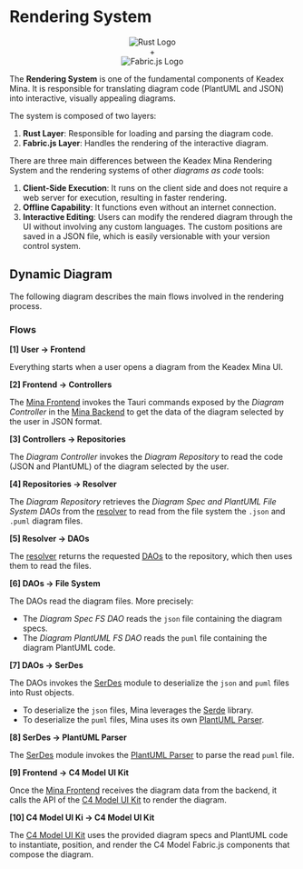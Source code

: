 

# Rendering System

<div align="center" className="my-14 block md:flex items-center justify-center">
  <Image src={rustLogo} alt="Rust Logo" height={70} className="invert" />
  <div className="text-5xl px-5">&plus;</div>
  <Image src={fabricjsLogo} alt="Fabric.js Logo" height={70} />
</div>

The **Rendering System** is one of the fundamental components of Keadex Mina. It is responsible for translating diagram code (PlantUML and JSON) into interactive, visually appealing diagrams.

The system is composed of two layers:

  1. **Rust Layer**: Responsible for loading and parsing the diagram code.
  2. **Fabric.js Layer**: Handles the rendering of the interactive diagram.

There are three main differences between the Keadex Mina Rendering System and the rendering systems of other *diagrams as code* tools:

  1. **Client-Side Execution**: It runs on the client side and does not require a web server for execution, resulting in faster rendering.
  2. **Offline Capability**: It functions even without an internet connection.
  3. **Interactive Editing**: Users can modify the rendered diagram through the UI without involving any custom languages. The custom positions are saved in a JSON file, which is easily versionable with your version control system.

## Dynamic Diagram

The following diagram describes the main flows involved in the rendering process.

<div className="w-full h-[50rem] mt-5">
  <MinaReact
    projectRootUrl="https://raw.githubusercontent.com/keadex/keadex/main/apps/keadex-diagrams"
    diagramUrl="https://raw.githubusercontent.com/keadex/keadex/main/apps/keadex-diagrams/diagrams/dynamic/mina-rendering-system" />
</div>

### Flows

**[1] User &rarr; Frontend**

Everything starts when a user opens a diagram from the Keadex Mina UI.

**[2] Frontend &rarr; Controllers**

The [Mina Frontend](/en/docs/mina/architecture/modules#frontend) invokes the Tauri commands exposed by the *Diagram Controller* in the [Mina Backend](/en/docs/mina/architecture/modules#backend) to get the data of the diagram selected by the user in JSON format.

**[3] Controllers &rarr; Repositories**

The *Diagram Controller* invokes the *Diagram Repository* to read the code (JSON and PlantUML) of the diagram selected by the user.

**[4] Repositories &rarr; Resolver**

The *Diagram Repository* retrieves the *Diagram Spec and PlantUML File System DAOs* from the [resolver](/en/docs/mina/architecture/modules#resolver) to read from the file system the `.json` and `.puml` diagram files.  

**[5] Resolver &rarr; DAOs**

The [resolver](/en/docs/mina/architecture/modules#resolver) returns the requested [DAOs](/en/docs/mina/architecture/modules#daos) to the repository, which then uses them to read the files.

**[6] DAOs &rarr; File System**

The DAOs read the diagram files. More precisely:
  - The *Diagram Spec FS DAO* reads the `json` file containing the diagram specs.
  - The *Diagram PlantUML FS DAO* reads the `puml` file containing the diagram PlantUML code.

**[7] DAOs &rarr; SerDes**

The DAOs invokes the [SerDes](/en/docs/mina/architecture/modules#serdes) module to deserialize the `json` and `puml` files into Rust objects.
  - To deserialize the `json` files, Mina leverages the [Serde](https://serde.rs/) library.
  - To deserialize the `puml` files, Mina uses its own [PlantUML Parser](/en/docs/mina/architecture/modules#plantuml-parser).

**[8] SerDes &rarr; PlantUML Parser**

The [SerDes](/en/docs/mina/architecture/modules#serdes) module invokes the [PlantUML Parser](/en/docs/mina/architecture/modules#plantuml-parser) to parse the read `puml` file.

**[9] Frontend &rarr; C4 Model UI Kit**

Once the [Mina Frontend](/en/docs/mina/architecture/modules#frontend) receives the diagram data from the backend, it calls the API of the [C4 Model UI Kit](/en/docs/mina/architecture/modules#c4-model-ui-kit) to render the diagram.

**[10] C4 Model UI Ki &rarr; C4 Model UI Kit**

The [C4 Model UI Kit](/en/docs/mina/architecture/modules#c4-model-ui-kit) uses the provided diagram specs and PlantUML code to instantiate, position, and render the C4 Model Fabric.js components that compose the diagram.
